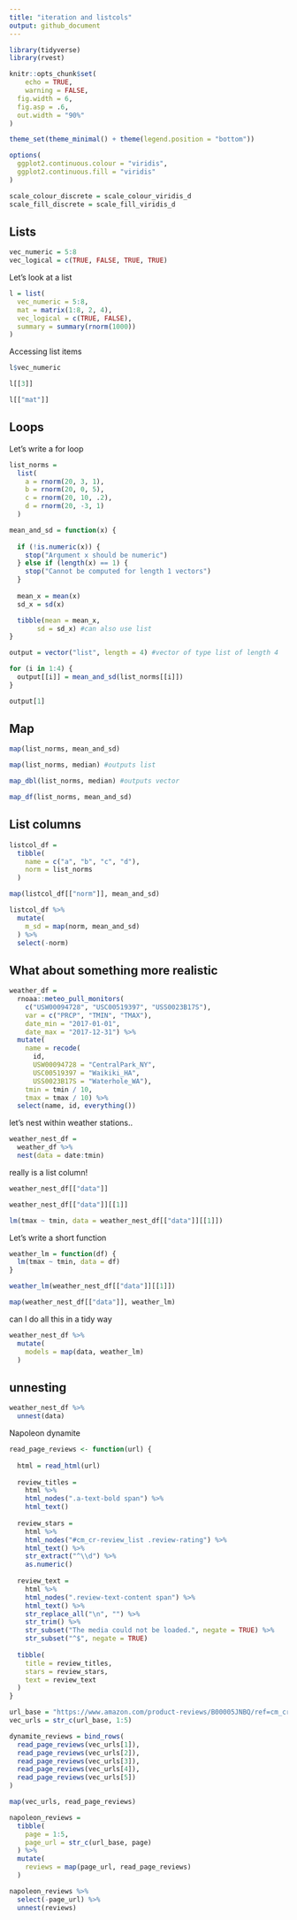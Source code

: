 ```yaml
---
title: "iteration and listcols"
output: github_document
---
```


```r
library(tidyverse)
library(rvest)

knitr::opts_chunk$set(
	echo = TRUE,
	warning = FALSE,
  fig.width = 6,
  fig.asp = .6,
  out.width = "90%"
)

theme_set(theme_minimal() + theme(legend.position = "bottom"))

options(
  ggplot2.continuous.colour = "viridis",
  ggplot2.continuous.fill = "viridis"
)

scale_colour_discrete = scale_colour_viridis_d
scale_fill_discrete = scale_fill_viridis_d
```


## Lists

```r
vec_numeric = 5:8
vec_logical = c(TRUE, FALSE, TRUE, TRUE)
```


Let's look at a list

```r
l = list(
  vec_numeric = 5:8,
  mat = matrix(1:8, 2, 4),
  vec_logical = c(TRUE, FALSE),
  summary = summary(rnorm(1000))
)
```

Accessing list items

```r
l$vec_numeric
```

```r
l[[3]]
```


```r
l[["mat"]]
```


## Loops

Let's write a for loop


```r
list_norms = 
  list(
    a = rnorm(20, 3, 1),
    b = rnorm(20, 0, 5),
    c = rnorm(20, 10, .2),
    d = rnorm(20, -3, 1)
  )
```

```r
mean_and_sd = function(x) {
  
  if (!is.numeric(x)) {
    stop("Argument x should be numeric")
  } else if (length(x) == 1) {
    stop("Cannot be computed for length 1 vectors")
  }
  
  mean_x = mean(x)
  sd_x = sd(x)

  tibble(mean = mean_x, 
       sd = sd_x) #can also use list
}
```

```r
output = vector("list", length = 4) #vector of type list of length 4

for (i in 1:4) {
  output[[i]] = mean_and_sd(list_norms[[i]])
}
```

```r
output[1]
```

## Map

```r
map(list_norms, mean_and_sd)
```

```r
map(list_norms, median) #outputs list
```

```r
map_dbl(list_norms, median) #outputs vector
```

```r
map_df(list_norms, mean_and_sd)
```

## List columns

```r
listcol_df = 
  tibble(
    name = c("a", "b", "c", "d"),
    norm = list_norms
  )
```

```r
map(listcol_df[["norm"]], mean_and_sd)
```

```r
listcol_df %>%
  mutate(
    m_sd = map(norm, mean_and_sd)
  ) %>%
  select(-norm)
```


## What about something more realistic

```r
weather_df = 
  rnoaa::meteo_pull_monitors(
    c("USW00094728", "USC00519397", "USS0023B17S"),
    var = c("PRCP", "TMIN", "TMAX"), 
    date_min = "2017-01-01",
    date_max = "2017-12-31") %>%
  mutate(
    name = recode(
      id, 
      USW00094728 = "CentralPark_NY", 
      USC00519397 = "Waikiki_HA",
      USS0023B17S = "Waterhole_WA"),
    tmin = tmin / 10,
    tmax = tmax / 10) %>%
  select(name, id, everything())
```


let's nest within weather stations..

```r
weather_nest_df = 
  weather_df %>%
  nest(data = date:tmin)
```

really is a list column!

```r
weather_nest_df[["data"]]
```

```r
weather_nest_df[["data"]][[1]]

lm(tmax ~ tmin, data = weather_nest_df[["data"]][[1]])
```

Let's write a short function

```r
weather_lm = function(df) {
  lm(tmax ~ tmin, data = df)
}
```

```r
weather_lm(weather_nest_df[["data"]][[1]])
```

```r
map(weather_nest_df[["data"]], weather_lm)
```

can I do all this in a tidy way

```r
weather_nest_df %>%
  mutate(
    models = map(data, weather_lm)
  )
```



## unnesting

```r
weather_nest_df %>%
  unnest(data)
```

Napoleon dynamite

```r
read_page_reviews <- function(url) {
  
  html = read_html(url)
  
  review_titles = 
    html %>%
    html_nodes(".a-text-bold span") %>%
    html_text()
  
  review_stars = 
    html %>%
    html_nodes("#cm_cr-review_list .review-rating") %>%
    html_text() %>%
    str_extract("^\\d") %>%
    as.numeric()
  
  review_text = 
    html %>%
    html_nodes(".review-text-content span") %>%
    html_text() %>% 
    str_replace_all("\n", "") %>% 
    str_trim() %>% 
    str_subset("The media could not be loaded.", negate = TRUE) %>% 
    str_subset("^$", negate = TRUE)
  
  tibble(
    title = review_titles,
    stars = review_stars,
    text = review_text
  )
}
```

```r
url_base = "https://www.amazon.com/product-reviews/B00005JNBQ/ref=cm_cr_arp_d_viewopt_rvwer?ie=UTF8&reviewerType=avp_only_reviews&sortBy=recent&pageNumber="
vec_urls = str_c(url_base, 1:5)

dynamite_reviews = bind_rows(
  read_page_reviews(vec_urls[1]),
  read_page_reviews(vec_urls[2]),
  read_page_reviews(vec_urls[3]),
  read_page_reviews(vec_urls[4]),
  read_page_reviews(vec_urls[5])
)
```

```r
map(vec_urls, read_page_reviews)
```

```r
napoleon_reviews = 
  tibble(
    page = 1:5,
    page_url = str_c(url_base, page)
  ) %>%
  mutate(
    reviews = map(page_url, read_page_reviews)
  )

napoleon_reviews %>%
  select(-page_url) %>%
  unnest(reviews)
```

